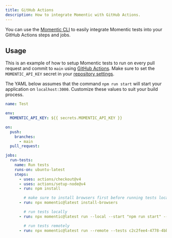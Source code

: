 ```yaml
---
title: GitHub Actions
description: How to integrate Momentic with GitHub Actions.
---
```


You can use the [Momentic CLI](/cli) to easily integrate Momentic tests into your GitHub Actions steps and jobs.

## Usage

This is an example of how to setup Momentic tests to run on every pull request and commit to `main` using [GitHub Actions](https://github.com/features/actions). Make sure to set the `MOMENTIC_API_KEY` secret in your [repository settings](https://docs.github.com/en/actions/security-guides/using-secrets-in-github-actions).

The YAML below assumes that the command `npm run start` will start your application on `localhost:3000`. Customize these values to suit your build process.

```yaml
name: Test

env:
  MOMENTIC_API_KEY: ${{ secrets.MOMENTIC_API_KEY }}

on:
  push:
    branches:
      - main
  pull_request:

jobs:
  run-tests:
    name: Run tests
    runs-on: ubuntu-latest
    steps:
      - uses: actions/checkout@v4
      - uses: actions/setup-node@v4
      - run: npm install

        # make sure to install browsers first before running tests locally (not required for remote tests)
      - run: npx momentic@latest install-browsers

        # run tests locally
      - run: npx momentic@latest run --local --start "npm run start" --wait-on http://localhost:3000 --tests c2c2fee4-4778-4bbb-8f0c-31f25f774726

        # run tests remotely
      - run: npx momentic@latest run --remote --tests c2c2fee4-4778-4bbb-8f0c-31f25f774726
```